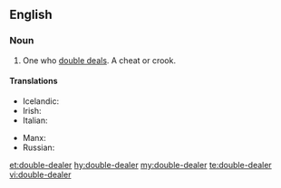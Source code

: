 ==English==

===Noun===
{{en-noun}}

# One who [[double deal]]s. A cheat or crook.

====Translations====

{{trans-top|one who double deals}}
* Icelandic: {{t|is|tvöfaldur í roðinu|m}}
* Irish: {{t|ga|dúblálaí|m}}
* Italian: {{t|it|doppiogiochista|m|f}}
{{trans-mid}}
* Manx: {{t|gv|lhoobeyr|m}}
* Russian: {{t+|ru|двуру́шник|m}}
{{trans-bottom}}

[[et:double-dealer]]
[[hy:double-dealer]]
[[my:double-dealer]]
[[te:double-dealer]]
[[vi:double-dealer]]